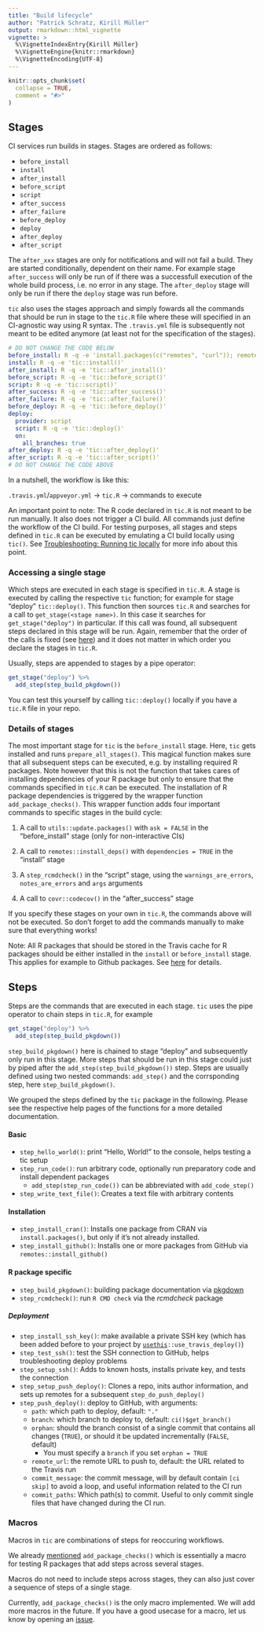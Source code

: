 ```yaml
---
title: "Build lifecycle"
author: "Patrick Schratz, Kirill Müller"
output: rmarkdown::html_vignette
vignette: >
  %\VignetteIndexEntry{Kirill Müller}
  %\VignetteEngine{knitr::rmarkdown}
  %\VignetteEncoding{UTF-8}
---
```


```r
knitr::opts_chunk$set(
  collapse = TRUE,
  comment = "#>"
)
```

## Stages

CI services run builds in stages.
Stages are ordered as follows:

- `before_install`
- `install`
- `after_install`
- `before_script`
- `script`
- `after_success`
- `after_failure`
- `before_deploy`
- `deploy`
- `after_deploy`
- `after_script`

The `after_xxx` stages are only for notifications and will not fail a build.
They are started conditionally, dependent on their name.
For example stage `after_success` will only be run of if there was a successfull execution of the whole build process, i.e. no error in any stage.
The `after_deploy` stage will only be run if there the `deploy` stage was run before.

`tic` also uses the stages approach and simply fowards all the commands that should be run in stage to the `tic.R` file where these will specified in an CI-agnostic way using R syntax.
The `.travis.yml` file is subsequently not meant to be edited anymore (at least not for the specification of the stages).


```yml
# DO NOT CHANGE THE CODE BELOW
before_install: R -q -e 'install.packages(c("remotes", "curl")); remotes::install_local(getwd()); tic::prepare_all_stages(); tic::before_install()'
install: R -q -e 'tic::install()'
after_install: R -q -e 'tic::after_install()'
before_script: R -q -e 'tic::before_script()'
script: R -q -e 'tic::script()'
after_success: R -q -e 'tic::after_success()'
after_failure: R -q -e 'tic::after_failure()'
before_deploy: R -q -e 'tic::before_deploy()'
deploy:
  provider: script
  script: R -q -e 'tic::deploy()'
  on:
    all_branches: true
after_deploy: R -q -e 'tic::after_deploy()'
after_script: R -q -e 'tic::after_script()'
# DO NOT CHANGE THE CODE ABOVE
```

In a nutshell, the workflow is like this:

`.travis.yml`/`appveyor.yml` -> `tic.R` -> commands to execute

An important point to note: The R code declared in `tic.R` is not meant to be run manually.
It also does not trigger a CI build.
All commands just define the workflow of the CI build.
For testing purposes, all stages and steps defined in `tic.R` can be executed by emulating a CI build locally using `tic()`.
See [Troubleshooting: Running tic locally](advanced#troubleshooting-running-tic-locally) for more info about this point.

### Accessing a single stage

Which steps are executed in each stage is specified in `tic.R`.
A stage is executed by calling the respective `tic` function; for example for stage "deploy" `tic::deploy()`.
This function then sources `tic.R` and searches for a call to `get_stage(<stage name>)`.
In this case it searches for `get_stage("deploy")` in particular.
If this call was found, all subsequent steps declared in this stage will be run.
Again, remember that the order of the calls is fixed (see [here](build-lifecyle.html#stages)) and it does not matter in which order you declare the stages in `tic.R`.

Usually, steps are appended to stages by a pipe operator:

```r
get_stage("deploy") %>%
  add_step(step_build_pkgdown())
```

You can test this yourself by calling `tic::deploy()` locally if you have a `tic.R` file in your repo.

### Details of stages

The most important stage for `tic` is the `before_install` stage.
Here, `tic` gets installed and runs `prepare_all_stages()`.
This magical function makes sure that all subsequent steps can be executed, e.g. by installing required R packages.
Note however that this is not the function that takes cares of installing dependencies of your R package but only to ensure that the commands specified in `tic.R` can be executed.
The installation of R package dependencies is triggered by the wrapper function `add_package_checks()`.
This wrapper function adds four important commands to specific stages in the build cycle:

1. A call to `utils::update.packages()` with `ask = FALSE` in the "before_install" stage (only for non-interactive CIs)

2. A call to `remotes::install_deps()` with `dependencies = TRUE` in the "install" stage

3. A `step_rcmdcheck()` in the "script" stage, using the `warnings_are_errors`, `notes_are_errors` and `args` arguments

4. A call to `covr::codecov()` in the "after_success" stage

If you specify these stages on your own in `tic.R`, the commands above will not be executed. 
So don't forget to add the commands manually to make sure that everything works!

Note: All R packages that should be stored in the Travis cache for R packages should be either installed in the `install` or `before_install` stage.
This applies for example to Github packages.
See [here](advantages.html) for details.

## Steps

Steps are the commands that are executed in each stage.
`tic` uses the pipe operator to chain steps in `tic.R`, for example

```r
get_stage("deploy") %>%
  add_step(step_build_pkgdown())
```

`step_build_pkgdown()` here is chained to stage "deploy" and subsequently only run in this stage.
More steps that should be run in this stage could just by piped after the `add_step(step_build_pkgdown())` step.
Steps are usually defined using two nested commands: `add_step()` and the corrsponding step, here `step_build_pkgdown()`.

We grouped the steps defined by the `tic` package in the following.
Please see the respective help pages of the functions for a more detailed documentation.

#### Basic

- `step_hello_world()`: print "Hello, World!" to the console, helps testing a tic setup
- `step_run_code()`: run arbitrary code, optionally run preparatory code and install dependent packages
    - `add_step(step_run_code())` can be abbreviated with `add_code_step()`
- `step_write_text_file()`: Creates a text file with arbitrary contents
    
#### Installation

- `step_install_cran()`: Installs one package from CRAN via `install.packages()`, but only if it's not already installed.
- `step_install_github()`: Installs one or more packages from GitHub via `remotes::install_github()`

#### R package specific

- `step_build_pkgdown()`: building package documentation via [pkgdown](https://github.com/r-lib/pkgdown)
- `step_rcmdcheck()`: run `R CMD check` via the _rcmdcheck_ package
    
##### Deployment

- `step_install_ssh_key()`: make available a private SSH key (which has been added before to your project by [`usethis`](https://github.com/r-lib/usethis)`::use_travis_deploy()`)
- `step_test_ssh()`: test the SSH connection to GitHub, helps troubleshooting deploy problems
- `step_setup_ssh()`: Adds to known hosts, installs private key, and tests the connection
- `step_setup_push_deploy()`: Clones a repo, inits author information, and sets up remotes for a subsequent `step_do_push_deploy()`
- `step_push_deploy()`: deploy to GitHub, with arguments:
    - `path`: which path to deploy, default: `"."`
    - `branch`: which branch to deploy to, default: `ci()$get_branch()`
    - `orphan`: should the branch consist of a single commit that contains all changes (`TRUE`), or should it be updated incrementally (`FALSE`, default)
        - You must specify a `branch` if you set `orphan = TRUE`
    - `remote_url`: the remote URL to push to, default: the URL related to the Travis run
    - `commit_message`: the commit message, will by default contain `[ci skip]` to avoid a loop, and useful information related to the CI run
    - `commit_paths`: Which path(s) to commit. Useful to only commit single files that have changed during the CI run.
    
### Macros

Macros in `tic` are combinations of steps for reoccuring workflows.

We already [mentioned](build-lifecycle.html#details-of-stages) `add_package_checks()` which is essentially a macro for testing R packages that add steps across several stages.

Macros do not need to include steps across stages, they can also just cover a sequence of steps of a single stage.

Currently, `add_package_checks()` is the only macro implemented. 
We will add more macros in the future.
If you have a good usecase for a macro, let us know by opening an [issue](https://github.com/ropenscilabs/tic/issues).
